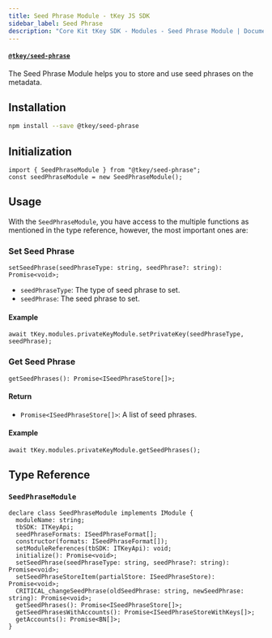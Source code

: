 ```yaml
---
title: Seed Phrase Module - tKey JS SDK
sidebar_label: Seed Phrase
description: "Core Kit tKey SDK - Modules - Seed Phrase Module | Documentation - Web3Auth"
---
```


#### [`@tkey/seed-phrase`](https://npmjs.com/package/@tkey/seed-phrase)

The Seed Phrase Module helps you to store and use seed phrases on the metadata.

## Installation

```bash npm2yarn
npm install --save @tkey/seed-phrase
```

## Initialization

```tsx
import { SeedPhraseModule } from "@tkey/seed-phrase";
const seedPhraseModule = new SeedPhraseModule();
```

## Usage

With the `SeedPhraseModule`, you have access to the multiple functions as mentioned in the type
reference, however, the most important ones are:

### Set Seed Phrase

`setSeedPhrase(seedPhraseType: string, seedPhrase?: string): Promise<void>;`

- `seedPhraseType`: The type of seed phrase to set.
- `seedPhrase`: The seed phrase to set.

#### Example

```tsx
await tKey.modules.privateKeyModule.setPrivateKey(seedPhraseType, seedPhrase);
```

### Get Seed Phrase

`getSeedPhrases(): Promise<ISeedPhraseStore[]>;`

#### Return

- `Promise<ISeedPhraseStore[]>`: A list of seed phrases.

#### Example

```tsx
await tKey.modules.privateKeyModule.getSeedPhrases();
```

## Type Reference

### `SeedPhraseModule`

```tsx
declare class SeedPhraseModule implements IModule {
  moduleName: string;
  tbSDK: ITKeyApi;
  seedPhraseFormats: ISeedPhraseFormat[];
  constructor(formats: ISeedPhraseFormat[]);
  setModuleReferences(tbSDK: ITKeyApi): void;
  initialize(): Promise<void>;
  setSeedPhrase(seedPhraseType: string, seedPhrase?: string): Promise<void>;
  setSeedPhraseStoreItem(partialStore: ISeedPhraseStore): Promise<void>;
  CRITICAL_changeSeedPhrase(oldSeedPhrase: string, newSeedPhrase: string): Promise<void>;
  getSeedPhrases(): Promise<ISeedPhraseStore[]>;
  getSeedPhrasesWithAccounts(): Promise<ISeedPhraseStoreWithKeys[]>;
  getAccounts(): Promise<BN[]>;
}
```
